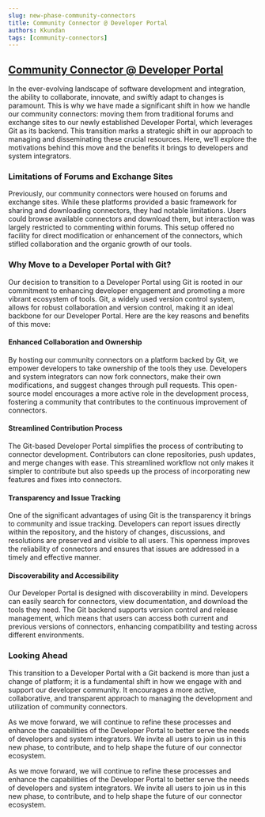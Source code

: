 ```yaml
---
slug: new-phase-community-connectors
title: Community Connector @ Developer Portal
authors: Kkundan
tags: [community-connectors]
---
```


 ## **[Community Connector @ Developer Portal](https://saviynt.github.io/developer-portal/community/connectors)**

In the ever-evolving landscape of software development and integration, the ability to collaborate, innovate, and swiftly adapt to changes is paramount. This is why we have made a significant shift in how we handle our community connectors: moving them from traditional forums and exchange sites to our newly established Developer Portal, which leverages Git as its backend. This transition marks a strategic shift  in our approach to managing and disseminating these crucial resources. Here, we’ll explore the motivations behind this move and the benefits it brings to developers and system integrators.



### **Limitations of Forums and Exchange Sites**

Previously, our community connectors were housed on forums and exchange sites. While these platforms provided a basic framework for sharing and downloading connectors, they had notable limitations. Users could browse available connectors and download them, but interaction was largely restricted to commenting within forums. This setup offered no facility for direct modification or enhancement of the connectors, which stifled collaboration and the organic growth of our tools.

### **Why Move to a Developer Portal with Git?**

Our decision to transition to a Developer Portal using Git is rooted in our commitment to enhancing developer engagement and promoting a more vibrant ecosystem of tools. Git, a widely used version control system, allows for robust collaboration and version control, making it an ideal backbone for our Developer Portal. Here are the key reasons and benefits of this move:

#### Enhanced Collaboration and Ownership

By hosting our community connectors on a platform backed by Git, we empower developers to take ownership of the tools they use. Developers and system integrators can now fork connectors, make their own modifications, and suggest changes through pull requests. This open-source model encourages a more active role in the development process, fostering a community that contributes to the continuous improvement of connectors.

#### Streamlined Contribution Process

The Git-based Developer Portal simplifies the process of contributing to connector development. Contributors can clone repositories, push updates, and merge changes with ease. This streamlined workflow not only makes it simpler to contribute but also speeds up the process of incorporating new features and fixes into connectors.

#### Transparency and Issue Tracking

One of the significant advantages of using Git is the transparency it brings to community and issue tracking. Developers can report issues directly within the repository, and the history of changes, discussions, and resolutions are preserved and visible to all users. This openness improves the reliability of connectors and ensures that issues are addressed in a timely and effective manner.

#### Discoverability and Accessibility

Our Developer Portal is designed with discoverability in mind. Developers can easily search for connectors, view documentation, and download the tools they need. The Git backend supports version control and release management, which means that users can access both current and previous versions of connectors, enhancing compatibility and testing across different environments.

### **Looking Ahead**

This transition to a Developer Portal with a Git backend is more than just a change of platform; it is a fundamental shift in how we engage with and support our developer community. It encourages a more active, collaborative, and transparent approach to managing the development and utilization of community connectors.

As we move forward, we will continue to refine these processes and enhance the capabilities of the Developer Portal to better serve the needs of developers and system integrators. We invite all users to join us in this new phase, to contribute, and to help shape the future of our connector ecosystem.

As we move forward, we will continue to refine these processes and enhance the capabilities of the Developer Portal to better serve the needs of developers and system integrators. We invite all users to join us in this new phase, to contribute, and to help shape the future of our connector ecosystem.

<GitHubComments repo="saviynt/developer-portal" issueTerm="title" label="blog" theme="github-light" />
